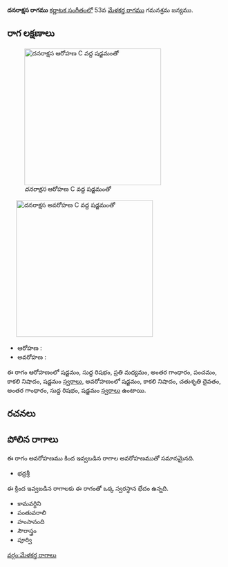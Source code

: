 {{Infobox ragam
	| name          	= దనరాక్షస
	| synonym	    	= 
	| mela          	= 
	| chakra        	= 
	| janaka        	= 
	| type          	= షడవ-ఔడవ
	| arohanam      	= {{svaraC|S|R1|M2|G3|P|N3|S'}} 
	| avarohanam    	= {{svaraC|S'|N3|D2|G3|R1|S}}
	| jeeva         	=
	| chhaya        	=
	| nyasa         	=
	| vishesha      	= 
	| equivalent  		= 
}}
{{కర్ణాటక సంగీత రాగాలు}}
'''దనరాక్షస రాగము''' [[కర్ణాటక సంగీతం]]లో 53వ [[మేళకర్త రాగము]] గమనశ్రమ జన్యము. 


==రాగ లక్షణాలు==
[[Image:danaraksasa_ar_kb2wiki.png|thumb|right|316px|''దనరాక్షస'' ఆరోహణ C వద్ద షడ్జమంతో]]
	[[Image:danaraksasa_av_kb2wiki.png|thumb|right|316px|''దనరాక్షస'' అవరోహణ C వద్ద షడ్జమంతో]]

* ఆరోహణ : {{svaraC|S|R1|M2|G3|P|N3|S'}} 
* అవరోహణ : {{svaraC|S'|N3|D2|G3|R1|S}}

ఈ రాగం ఆరోహణంలో షడ్జమం, సుద్ద  రిషభం, ప్రతి మధ్యమం, అంతర గాంధారం, పంచమం, కాకలి  నిషాదం, షడ్జమం [[స్వరాలు]], అవరోహణంలో షడ్జమం, కాకలి  నిషాదం, చతుశృతి దైవతం, అంతర గాంధారం, సుద్ద  రిషభం, షడ్జమం [[స్వరాలు]] ఉంటాయి.

==రచనలు==



==పోలిన రాగాలు==
ఈ రాగం అవరోహణము కింద ఇవ్వబడిన రాగాల అవరోహణముతో సమానమైనది.
* భద్రశ్రీ

ఈ క్రింద ఇవ్వబడిన రాగాలకు ఈ రాగంతో ఒక్క స్వరస్థాన భేదం ఉన్నది.
* కామవర్ధిని
* పంతువరాలి
* హంసానంది
* సౌరాస్త్రం
* పూర్వి



[[వర్గం:మేళకర్త రాగాలు]]
